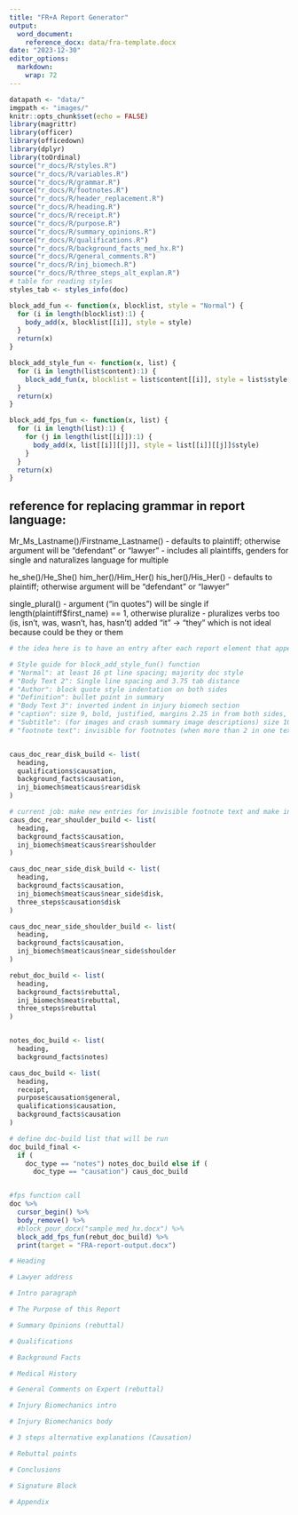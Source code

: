 ```yaml
---
title: "FR+A Report Generator"
output: 
  word_document:
    reference_docx: data/fra-template.docx
date: "2023-12-30"
editor_options: 
  markdown: 
    wrap: 72
---
```


```r
datapath <- "data/"
imgpath <- "images/"
knitr::opts_chunk$set(echo = FALSE)
library(magrittr)
library(officer)
library(officedown)
library(dplyr)
library(toOrdinal)
source("r_docs/R/styles.R")
source("r_docs/R/variables.R")
source("r_docs/R/grammar.R")
source("r_docs/R/footnotes.R")
source("r_docs/R/header_replacement.R")
source("r_docs/R/heading.R")
source("r_docs/R/receipt.R")
source("r_docs/R/purpose.R")
source("r_docs/R/summary_opinions.R")
source("r_docs/R/qualifications.R")
source("r_docs/R/background_facts_med_hx.R")
source("r_docs/R/general_comments.R")
source("r_docs/R/inj_biomech.R")
source("r_docs/R/three_steps_alt_explan.R")
# table for reading styles
styles_tab <- styles_info(doc)
```

```r
block_add_fun <- function(x, blocklist, style = "Normal") {
  for (i in length(blocklist):1) {
    body_add(x, blocklist[[i]], style = style)
  }
  return(x)
}

block_add_style_fun <- function(x, list) {
  for (i in length(list$content):1) {
    block_add_fun(x, blocklist = list$content[[i]], style = list$style[[i]])
  }
  return(x)
}

block_add_fps_fun <- function(x, list) {
  for (i in length(list):1) {
    for (j in length(list[[i]]):1) {
      body_add(x, list[[i]][[j]], style = list[[i]][[j]]$style)
    }
  }
  return(x)
}
```

## reference for replacing grammar in report language:

Mr_Ms_Lastname()/Firstname_Lastname() - defaults to plaintiff; otherwise argument will be "defendant" or "lawyer" - includes all plaintiffs,
genders for single and naturalizes language for multiple

he_she()/He_She() him_her()/Him_Her() his_her()/His_Her() - defaults to
plaintiff; otherwise argument will be "defendant" or "lawyer"

single_plural() - argument ("in quotes") will be single if
length(plaintiff\$first_name) == 1, otherwise pluralize - pluralizes
verbs too (is, isn't, was, wasn't, has, hasn't)
added "it" -> "they" which is not ideal because could be they or them


```r
# the idea here is to have an entry after each report element that appends to a list that updates and doesn't duplicate. then the block_add_style_fun() function will take each element, apply the associated $style value, and put it through the block_add_fun() function.

# Style guide for block_add_style_fun() function
# "Normal": at least 16 pt line spacing; majority doc style
# "Body Text 2": Single line spacing and 3.75 tab distance
# "Author": block quote style indentation on both sides
# "Definition": bullet point in summary
# "Body Text 3": inverted indent in injury biomech section
# "caption": size 9, bold, justified, margins 2.25 in from both sides, for biomech image description subtitles
# "Subtitle": (for images and crash summary image descriptions) size 10, bold, centered, margins 2.25 in from both sides
# "footnote text": invisible for footnotes (when more than 2 in one text)


caus_doc_rear_disk_build <- list(
  heading,
  qualifications$causation,
  background_facts$causation,
  inj_biomech$meat$caus$rear$disk
)

# current job: make new entries for invisible footnote text and make invisible style in word template
caus_doc_rear_shoulder_build <- list(
  heading, 
  background_facts$causation,
  inj_biomech$meat$caus$rear$shoulder
)

caus_doc_near_side_disk_build <- list(
  heading, 
  background_facts$causation,
  inj_biomech$meat$caus$near_side$disk,
  three_steps$causation$disk
)

caus_doc_near_side_shoulder_build <- list(
  heading, 
  background_facts$causation,
  inj_biomech$meat$caus$near_side$shoulder
)

rebut_doc_build <- list(
  heading, 
  background_facts$rebuttal,
  inj_biomech$meat$rebuttal,
  three_steps$rebuttal
)


notes_doc_build <- list(
  heading, 
  background_facts$notes)

caus_doc_build <- list(
  heading,
  receipt,
  purpose$causation$general,
  qualifications$causation,
  background_facts$causation
)
```

```r
# define doc-build list that will be run
doc_build_final <-
  if (
    doc_type == "notes") notes_doc_build else if (
      doc_type == "causation") caus_doc_build


#fps function call
doc %>%
  cursor_begin() %>%
  body_remove() %>%
  #block_pour_docx("sample_med_hx.docx") %>%
  block_add_fps_fun(rebut_doc_build) %>%
  print(target = "FRA-report-output.docx")

```

```r
# Heading

# Lawyer address

# Intro paragraph

# The Purpose of this Report

# Summary Opinions (rebuttal)

# Qualifications

# Background Facts

# Medical History

# General Comments on Expert (rebuttal)

# Injury Biomechanics intro

# Injury Biomechanics body

# 3 steps alternative explanations (Causation)

# Rebuttal points

# Conclusions

# Signature Block

# Appendix

```

